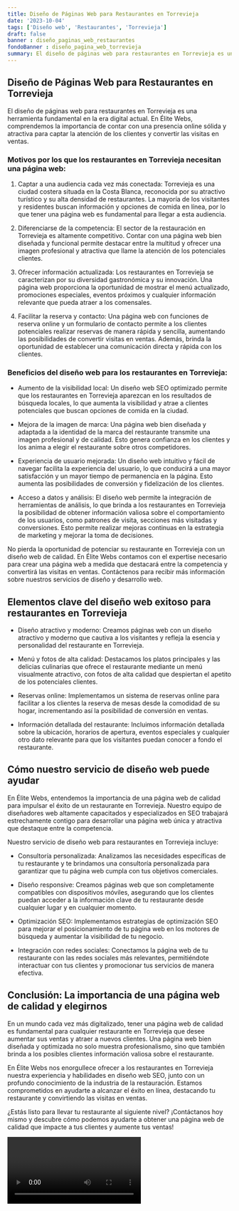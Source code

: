 ```yaml
---
title: Diseño de Páginas Web para Restaurantes en Torrevieja
date: '2023-10-04'
tags: ['Diseño web', 'Restaurantes', 'Torrevieja']
draft: false
banner : diseño_paginas_web_restaurantes
fondoBanner : diseño_pagina_web_torrevieja
summary: El diseño de páginas web para restaurantes en Torrevieja es una herramienta fundamental en la era digital actual. En Élite Webs, comprendemos la importancia de contar con una presencia online sólida y atractiva para captar la atención de los clientes y convertir las visitas en ventas.
---
```


## Diseño de Páginas Web para Restaurantes en Torrevieja

El diseño de páginas web para restaurantes en Torrevieja es una herramienta fundamental en la era digital actual. En Élite Webs, comprendemos la importancia de contar con una presencia online sólida y atractiva para captar la atención de los clientes y convertir las visitas en ventas.

### Motivos por los que los restaurantes en Torrevieja necesitan una página web:

1. Captar a una audiencia cada vez más conectada: Torrevieja es una ciudad costera situada en la Costa Blanca, reconocida por su atractivo turístico y su alta densidad de restaurantes. La mayoría de los visitantes y residentes buscan información y opciones de comida en línea, por lo que tener una página web es fundamental para llegar a esta audiencia.

2. Diferenciarse de la competencia: El sector de la restauración en Torrevieja es altamente competitivo. Contar con una página web bien diseñada y funcional permite destacar entre la multitud y ofrecer una imagen profesional y atractiva que llame la atención de los potenciales clientes.

3. Ofrecer información actualizada: Los restaurantes en Torrevieja se caracterizan por su diversidad gastronómica y su innovación. Una página web proporciona la oportunidad de mostrar el menú actualizado, promociones especiales, eventos próximos y cualquier información relevante que pueda atraer a los comensales.

4. Facilitar la reserva y contacto: Una página web con funciones de reserva online y un formulario de contacto permite a los clientes potenciales realizar reservas de manera rápida y sencilla, aumentando las posibilidades de convertir visitas en ventas. Además, brinda la oportunidad de establecer una comunicación directa y rápida con los clientes.

### Beneficios del diseño web para los restaurantes en Torrevieja:

- Aumento de la visibilidad local: Un diseño web SEO optimizado permite que los restaurantes en Torrevieja aparezcan en los resultados de búsqueda locales, lo que aumenta la visibilidad y atrae a clientes potenciales que buscan opciones de comida en la ciudad.

- Mejora de la imagen de marca: Una página web bien diseñada y adaptada a la identidad de la marca del restaurante transmite una imagen profesional y de calidad. Esto genera confianza en los clientes y los anima a elegir el restaurante sobre otros competidores.

- Experiencia de usuario mejorada: Un diseño web intuitivo y fácil de navegar facilita la experiencia del usuario, lo que conducirá a una mayor satisfacción y un mayor tiempo de permanencia en la página. Esto aumenta las posibilidades de conversión y fidelización de los clientes.

- Acceso a datos y análisis: El diseño web permite la integración de herramientas de análisis, lo que brinda a los restaurantes en Torrevieja la posibilidad de obtener información valiosa sobre el comportamiento de los usuarios, como patrones de visita, secciones más visitadas y conversiones. Esto permite realizar mejoras continuas en la estrategia de marketing y mejorar la toma de decisiones.

No pierda la oportunidad de potenciar su restaurante en Torrevieja con un diseño web de calidad. En Élite Webs contamos con el expertise necesario para crear una página web a medida que destacará entre la competencia y convertirá las visitas en ventas. Contáctenos para recibir más información sobre nuestros servicios de diseño y desarrollo web.

<GifSeo />

<Cta />

## Elementos clave del diseño web exitoso para restaurantes en Torrevieja

- Diseño atractivo y moderno: Creamos páginas web con un diseño atractivo y moderno que cautiva a los visitantes y refleja la esencia y personalidad del restaurante en Torrevieja.

- Menú y fotos de alta calidad: Destacamos los platos principales y las delicias culinarias que ofrece el restaurante mediante un menú visualmente atractivo, con fotos de alta calidad que despiertan el apetito de los potenciales clientes.

- Reservas online: Implementamos un sistema de reservas online para facilitar a los clientes la reserva de mesas desde la comodidad de su hogar, incrementando así la posibilidad de conversión en ventas.

- Información detallada del restaurante: Incluimos información detallada sobre la ubicación, horarios de apertura, eventos especiales y cualquier otro dato relevante para que los visitantes puedan conocer a fondo el restaurante.

## Cómo nuestro servicio de diseño web puede ayudar

En Élite Webs, entendemos la importancia de una página web de calidad para impulsar el éxito de un restaurante en Torrevieja. Nuestro equipo de diseñadores web altamente capacitados y especializados en SEO trabajará estrechamente contigo para desarrollar una página web única y atractiva que destaque entre la competencia.

Nuestro servicio de diseño web para restaurantes en Torrevieja incluye:

- Consultoría personalizada: Analizamos las necesidades específicas de tu restaurante y te brindamos una consultoría personalizada para garantizar que tu página web cumpla con tus objetivos comerciales.

- Diseño responsive: Creamos páginas web que son completamente compatibles con dispositivos móviles, asegurando que los clientes puedan acceder a la información clave de tu restaurante desde cualquier lugar y en cualquier momento.

- Optimización SEO: Implementamos estrategias de optimización SEO para mejorar el posicionamiento de tu página web en los motores de búsqueda y aumentar la visibilidad de tu negocio.

- Integración con redes sociales: Conectamos la página web de tu restaurante con las redes sociales más relevantes, permitiéndote interactuar con tus clientes y promocionar tus servicios de manera efectiva.

## Conclusión: La importancia de una página web de calidad y elegirnos

En un mundo cada vez más digitalizado, tener una página web de calidad es fundamental para cualquier restaurante en Torrevieja que desee aumentar sus ventas y atraer a nuevos clientes. Una página web bien diseñada y optimizada no solo muestra profesionalismo, sino que también brinda a los posibles clientes información valiosa sobre el restaurante.

En Élite Webs nos enorgullece ofrecer a los restaurantes en Torrevieja nuestra experiencia y habilidades en diseño web SEO, junto con un profundo conocimiento de la industria de la restauración. Estamos comprometidos en ayudarte a alcanzar el éxito en línea, destacando tu restaurante y convirtiendo las visitas en ventas.

¿Estás listo para llevar tu restaurante al siguiente nivel? ¡Contáctanos hoy mismo y descubre cómo podemos ayudarte a obtener una página web de calidad que impacte a tus clientes y aumente tus ventas!

<Video />

<CtaBot job='Restaurantes' city='Torrevieja'/>

<Gmaps query='Torrevieja+españa+maps' />